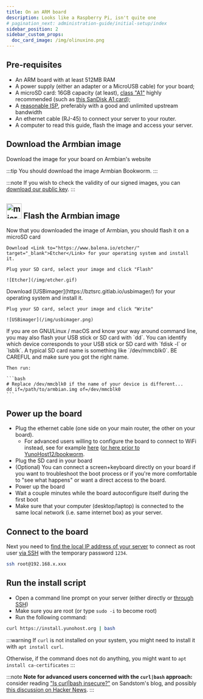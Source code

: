```yaml
---
title: On an ARM board
description: Looks like a Raspberry Pi, isn't quite one
# pagination_next: administration-guide/initial-setup/index
sidebar_position: 2
sidebar_custom_props:
  doc_card_image: /img/olinuxino.png
---
```



## <FAIcon icon="fa-list-alt"/> Pre-requisites

- An ARM board with at least 512MB RAM
- A power supply (either an adapter or a MicroUSB cable) for your board;
- A microSD card: 16GB capacity (at least), [class "A1"](https://en.wikipedia.org/wiki/SD_card#Class) highly recommended (such as [this SanDisk A1 card](https://www.amazon.fr/SanDisk-microSDHC-Adaptateur-homologu%C3%A9e-Nouvelle/dp/B073JWXGNT/));
- A [reasonable ISP](/install/providers/isp), preferably with a good and unlimited upstream bandwidth
- An ethernet cable (RJ-45) to connect your server to your router.
- A computer to read this guide, flash the image and access your server.

## <FAIcon icon="fa-download" /> Download the Armbian image

<LinkButton url="https://www.armbian.com/download" color="lightblue"><FAIcon icon="fa-external-link"/> Download the image for your board on Armbian's website</LinkButton>

:::tip
You should download the image Armbian Bookworm.
:::

:::note
If you wish to check the validity of our signed images, you can [download our public key](https://forge.yunohost.org/keys/yunohost_bookworm.asc).
:::

<YunoHostImagesList hardware="arm"/>

## <img src="/img/sdcard_with_adapter.png" height="40" alt="microSD card with adapter"/> Flash the Armbian image

Now that you downloaded the image of Armbian, you should flash it on a microSD card

<Tabs>
  <TabItem value="etcher" label="With Ether (recommended)">

    Download <Link to="https://www.balena.io/etcher/" target="_blank">Etcher</Link> for your operating system and install it.

    Plug your SD card, select your image and click "Flash"

    ![Etcher](/img/etcher.gif)
  </TabItem>
  <TabItem value="usbimager" label="With USBimager">
    Download [USBimager](https://bztsrc.gitlab.io/usbimager/) for your operating system and install it.

    Plug your SD card, select your image and click "Write"

    ![USBimager](/img/usbimager.png)
  </TabItem>
  <TabItem value="dd" label="With dd">
    If you are on GNU/Linux / macOS and know your way around command line, you may also flash your USB stick or SD card with `dd`. You can identify which device corresponds to your USB stick or SD card with `fdisk -l` or `lsblk`. A typical SD card name is something like `/dev/mmcblk0`. BE CAREFUL and make sure you got the right name.

    Then run:

    ```bash
    # Replace /dev/mmcblk0 if the name of your device is different...
    dd if=/path/to/armbian.img of=/dev/mmcblk0
    ```
  </TabItem>
</Tabs>

## <FAIcon icon="fa-plug"/> Power up the board

- Plug the ethernet cable (one side on your main router, the other on your board).
  - For advanced users willing to configure the board to connect to WiFi instead, see for example [here](https://www.raspberrypi.com/documentation/computers/configuration.html#connect-to-a-wireless-network)
  ([or here prior to YunoHost12/bookworm](https://www.raspberryme.com/configurer-le-wifi-sur-un-pi-manuellement-a-laide-de-wpa_supplicant-conf/).
- Plug the SD card in your board
- (Optional) You can connect a screen+keyboard directly on your board if you want to troubleshoot the boot process or if you're more comfortable to "see what happens" or want a direct access to the board.
- Power up the board
- Wait a couple minutes while the board autoconfigure itself during the first boot
- Make sure that your computer (desktop/laptop) is connected to the same local network (i.e. same internet box) as your server.

## <FAIcon icon="fa-terminal"/> Connect to the board

Next you need to [find the local IP address of your server](/finding_the_local_ip) to connect as root user [via SSH](/administer/admin_guide/command_line) with the temporary password `1234`.

```bash
ssh root@192.168.x.xxx
```

## <FAIcon icon="fa-rocket"/> Run the install script

- Open a command line prompt on your server (either directly or [through SSH](/administer/admin_guide/command_line))
- Make sure you are root (or type `sudo -i` to become root)
- Run the following command:

```bash
curl https://install.yunohost.org | bash
```

:::warning
If `curl` is not installed on your system, you might need to install it with `apt install curl`.

Otherwise, if the command does not do anything, you might want to `apt install ca-certificates`
:::

:::note
**Note for advanced users concerned with the `curl|bash` approach:** consider reading ["Is curl|bash insecure?"](https://sandstorm.io/news/2015-09-24-is-curl-bash-insecure-pgp-verified-install) on Sandstom's blog, and possibly [this discussion on Hacker News](https://news.ycombinator.com/item?id=12766350&noprocess).
:::
